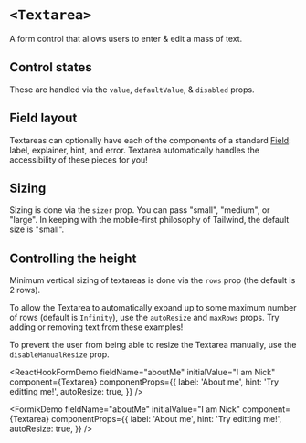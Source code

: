 


<Meta of={Stories} />

# `<Textarea>`

A form control that allows users to enter & edit a mass of text.

<FieldArgTypes of={Textarea} reactDocs="textarea" wrapper="Field" />

## Control states

These are handled via the `value`, `defaultValue`, & `disabled` props.

<Canvas of={Stories.AllControlStates} sourceState="shown" />

## Field layout

Textareas can optionally have each of the components of a standard
[Field](/docs/forms-field--docs): label, explainer, hint, and error. Textarea
automatically handles the accessibility of these pieces for you!

<Canvas of={Stories.FieldLayout} sourceState="shown" />

## Sizing

Sizing is done via the `sizer` prop. You can pass "small", "medium", or "large".
In keeping with the mobile-first philosophy of Tailwind, the default size is
"small".

<Canvas of={Stories.AllSizes} sourceState="shown" />

## Controlling the height

Minimum vertical sizing of textareas is done via the `rows` prop (the default is
2 rows).

<Canvas of={Stories.MinimumHeight} sourceState="shown" />

To allow the Textarea to automatically expand up to some maximum number of rows
(default is `Infinity`), use the `autoResize` and `maxRows` props. Try adding or
removing text from these examples!

<Canvas of={Stories.AllResizables} sourceState="shown" />

To prevent the user from being able to resize the Textarea manually, use the
`disableManualResize` prop.

<Canvas of={Stories.DisableManualResize} sourceState="shown" />

<ReactHookFormDemo
  fieldName="aboutMe"
  initialValue="I am Nick"
  component={Textarea}
  componentProps={{
    label: 'About me',
    hint: 'Try editting me!',
    autoResize: true,
  }}
/>

<FormikDemo
  fieldName="aboutMe"
  initialValue="I am Nick"
  component={Textarea}
  componentProps={{
    label: 'About me',
    hint: 'Try editting me!',
    autoResize: true,
  }}
/>
